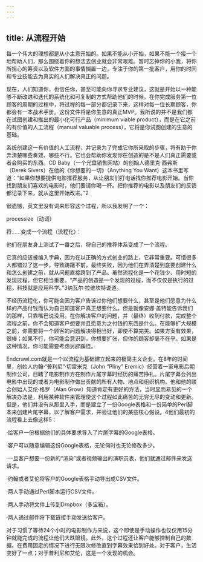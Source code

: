 ```yaml
---
---
---
```

title: 从流程开始
---




每一个伟大的理想都是从小主意开始的。如果不能从小开始，如果不能一个接一个地帮助人们，那么围绕着你的想法去创业就会非常艰难。暂时忘掉你的小我，将你所担心的筹资以及软件方面的事情搁置一边，专注于你的第一批客户，用你的时间和专业技能去为真实的人们解决真正的问题。

现在，人们知道你，也信任你，甚至可能向你寻求专业建议，这就是开始以一种能够不断改进和迭代的系统化和可复制的方式帮助他们的时候。在你完成服务第一位顾客的周期的过程中，将过程的每一部分都记录下来，这样对每一位长期顾客，你都会有一本战术手册。这份文件将是你生意的真正MVP。我所说的并不是我们都在试图创建和推出的最小化可行产品（minimum viable product），而是在它之前的有价值的人工流程（manual valuable process），它将是你试图创建的生意的基础。

系统创建这一有价值的人工流程，并记录为了完成它你所采取的步骤，将有助于你弄清楚哪些奏效、哪些不行。它也会帮助你发现你在创造的是不是人们真正需要或者会购买的东西。CD Baby（一个光盘销售网站）的创始人德里克·西弗斯（Derek Sivers）在他的《你想要的一切》（Anything You Want）这本书里写道：“如果你想要提供电影推荐服务，从让朋友们打电话找你推荐电影开始。当你找到朋友们喜欢的电影时，他们要请你喝一杯。把你推荐的电影以及朋友们的反馈都记录下来，就从这里开始改进。”2

很遗憾，英文里没有词来形容这个过程，所以我发明了一个：

processize（动词）

将……变成一个流程（流程化）：

他们在朋友身上测试了一番之后，将自己的推荐体系变成了一个流程。

它真的应该被编入字典，因为在以正确的方式创业的路上，它非常重要。可惜很多人都错过了这一步，导致踌躇不前，最终失败，因为他们在弄清楚到底要创建什么和怎么创建之前，就从问题直接跨到了产品。虽然流程化是一个花钱少、用时短的发现过程，但它相当重要。“产品的创造是一个发现的过程，而不仅仅是执行的过程。科技就是应用科学。”3纳瓦尔·拉维坎特说道。

不经历流程化，你可能会因为客户告诉过你他们想要什么，甚至是他们愿意为什么样的产品付钱而认为自己知道客户真正想要什么。但是就像安娜·盖特能告诉我们的那样，只靠嘴巴说没用。在你解决客户的问题，并（最终）收到付款，完成整个流程之前，你不会知道客户想要并且愿意为之付钱的东西是什么。在能够扩大规模之前，你需要将一个顾客的问题解决得相当好，即使不算完美。如果方案有效果，很棒；如果不行，你可能会意识到，你想要扩张，但你的顾客却毫不在乎。如果是这种情况，你可能需要考虑另辟蹊径。

Endcrawl.com就是一个以流程为基础建立起来的极简主义企业。在8年的时间里，创始人约翰·“普利尼”·切雷米克（John “Pliny” Eremic）经营着一家电影后期制作公司，目睹了电影制作方在制作片尾字幕时经历的痛苦挣扎。片尾字幕会列出电影中出现的或者为电影制作做出贡献的所有人物、地点和组织机构。他和他的联合创始人艾伦·格罗（Alan Grow）知道肯定有更好的方法，当时显而易见的一个解决办法是，利用某种软件来管理使这个过程如此痛苦的无穷无尽的变动和更新。但是，他们并没有从那里入手，而是建立了一份Google表格和一份简单的Perl脚本来创建片尾字幕，以了解客户需求，并验证他们的某些核心假设。4他们最初的流程看上去像这样5：

·给客户一份根据他们的具体要求导入了片尾字幕的Google表格。

·客户可以随意编辑这份Google表格，无论何时也无论修改多少。

·一旦客户想要一份新的“渲染”或者视频输出的演职员表，他们就通过邮件来发送请求。

·约翰或者艾伦将客户的Google表格手动导出成CSV文件。

·两人手动通过Perl脚本运行CSV文件。

·两人手动将文件上传到Dropbox（多宝箱）。

·两人通过邮件将下载链接手动发送给客户。

对于习惯了等待24个小时的电影制作方来说，这个即使是手动操作也仅仅用15分钟就能完成的流程让他们大跌眼镜。此外，这个过程还让客户能够控制自己的数据，在费用固定的情况下进行无限次修改直到字幕效果恰到好处。对于客户，生活变好了一点；对于普利尼和艾伦，这是一个发现的机会。